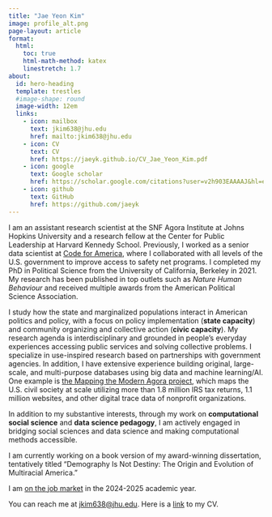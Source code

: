 ```yaml
---
title: "Jae Yeon Kim"
image: profile_alt.png
page-layout: article
format: 
  html:
    toc: true
    html-math-method: katex
    linestretch: 1.7
about:
  id: hero-heading
  template: trestles
  #image-shape: round
  image-width: 12em
  links:
    - icon: mailbox
      text: jkim638@jhu.edu
      href: mailto:jkim638@jhu.edu
    - icon: CV
      text: CV
      href: https://jaeyk.github.io/CV_Jae_Yeon_Kim.pdf
    - icon: google
      text: Google scholar
      href: https://scholar.google.com/citations?user=v2h903EAAAAJ&hl=en     
    - icon: github
      text: GitHub
      href: https://github.com/jaeyk
---
```


::: {#hero-heading}
I am an assistant research scientist at the SNF Agora Institute at Johns Hopkins University and a research fellow at the Center for Public Leadership at Harvard Kennedy School. Previously, I worked as a senior data scientist at [Code for America](https://codeforamerica.org/programs/), where I collaborated with all levels of the U.S. government to improve access to safety net programs. I completed my PhD in Political Science from the University of California, Berkeley in 2021. My research has been published in top outlets such as *Nature Human Behaviour* and received multiple awards from the American Political Science Association.

I study how the state and marginalized populations interact in American politics and policy, with a focus on policy implementation (**state capacity**) and community organizing and collective action (**civic capacity**). My research agenda is interdisciplinary and grounded in people’s everyday experiences accessing public services and solving collective problems. I specialize in use-inspired research based on partnerships with government agencies. In addition, I have extensive experience building original, large-scale, and multi-purpose databases using big data and machine learning/AI. One example is [the Mapping the Modern Agora project](https://histphil.org/2024/01/25/the-uneven-landscape-of-civic-opportunity-in-the-united-states-what-we-discovered-while-mapping-the-modern-agora/), which maps the U.S. civil society at scale utilizing more than 1.8 million IRS tax returns, 1.1 million websites, and other digital trace data of nonprofit organizations.

In addition to my substantive interests, through my work on **computational social science** and **data science pedagogy**, I am actively engaged in bridging social sciences and data science and making computational methods accessible.

I am currently working on a book version of my award-winning dissertation, tentatively titled "Demography Is Not Destiny: The Origin and Evolution of Multiracial America."

I am <u>on the job market</u> in the 2024-2025 academic year.

You can reach me at [jkim638\@jhu.edu](mailto:jkim638@jhu.edu). Here is a [link](https://jaeyk.github.io/CV_Jae_Yeon_Kim.pdf) to my CV.
:::
